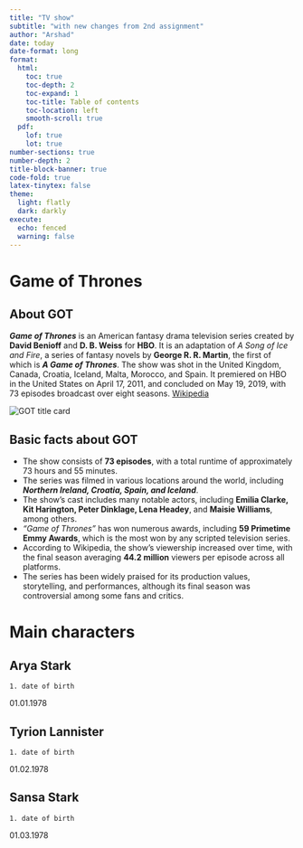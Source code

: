 ```yaml
---
title: "TV show"
subtitle: "with new changes from 2nd assignment"
author: "Arshad"
date: today
date-format: long
format:
  html: 
    toc: true
    toc-depth: 2
    toc-expand: 1
    toc-title: Table of contents
    toc-location: left
    smooth-scroll: true
  pdf: 
    lof: true
    lot: true
number-sections: true
number-depth: 2
title-block-banner: true
code-fold: true
latex-tinytex: false
theme: 
  light: flatly
  dark: darkly
execute: 
  echo: fenced
  warning: false
---
```


# Game of Thrones

## About GOT

***Game of Thrones*** is an American fantasy drama television series created by **David Benioff** and **D. B. Weiss** for **HBO**. It is an adaptation of *A Song of Ice and Fire*, a series of fantasy novels by **George R. R. Martin**, the first of which is ***A Game of Thrones***. The show was shot in the United Kingdom, Canada, Croatia, Iceland, Malta, Morocco, and Spain. It premiered on HBO in the United States on April 17, 2011, and concluded on May 19, 2019, with 73 episodes broadcast over eight seasons. [Wikipedia](https://en.wikipedia.org/wiki/Game_of_Thrones)

<img src="https://static.posters.cz/image/750/plakaty/gra-o-tron-game-of-thrones-logo-i21034.jpg" title="Title: An elephant" alt="GOT title card"/>

## Basic facts about GOT

-   The show consists of **73 episodes**, with a total runtime of approximately 73 hours and 55 minutes.
-   The series was filmed in various locations around the world, including ***Northern Ireland, Croatia, Spain, and Iceland***.
-   The show's cast includes many notable actors, including **Emilia Clarke, Kit Harington, Peter Dinklage, Lena Headey**, and **Maisie Williams**, among others.
-   *"Game of Thrones"* has won numerous awards, including **59 Primetime Emmy Awards**, which is the most won by any scripted television series.
-   According to Wikipedia, the show's viewership increased over time, with the final season averaging **44.2 million** viewers per episode across all platforms.
-   The series has been widely praised for its production values, storytelling, and performances, although its final season was controversial among some fans and critics.

# Main characters

::: {.panel-tabset}


## Arya Stark

`1. date of birth`

01.01.1978


## Tyrion Lannister

`1. date of birth`

01.02.1978

## Sansa Stark

`1. date of birth`

01.03.1978
    
:::